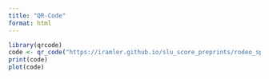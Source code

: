 ```yaml
---
title: "QR-Code"
format: html
---
```


```r
library(qrcode)
code <- qr_code("https://iramler.github.io/slu_score_preprints/rodeo_sports/bull_riding_regression/")
print(code)
plot(code)
```




